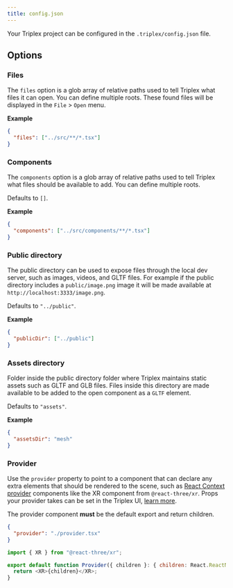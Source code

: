 ```yaml
---
title: config.json
---
```


Your Triplex project can be configured in the `.triplex/config.json` file.

## Options

### Files

The `files` option is a glob array of relative paths used to tell Triplex what
files it can open. You can define multiple roots. These found files will be
displayed in the `File` > `Open` menu.

**Example**

```json
{
  "files": ["../src/**/*.tsx"]
}
```

### Components

The `components` option is a glob array of relative paths used to tell Triplex
what files should be available to add. You can define multiple roots.

Defaults to `[]`.

**Example**

```json
{
  "components": ["../src/components/**/*.tsx"]
}
```

### Public directory

The public directory can be used to expose files through the local dev server,
such as images, videos, and GLTF files. For example if the public directory
includes a `public/image.png` image it will be made available at
`http://localhost:3333/image.png`.

Defaults to `"../public"`.

**Example**

```json
{
  "publicDir": ["../public"]
}
```

### Assets directory

Folder inside the public directory folder where Triplex maintains static assets
such as GLTF and GLB files. Files inside this directory are made available to be
added to the open component as a `GLTF` element.

Defaults to `"assets"`.

**Example**

```json
{
  "assetsDir": "mesh"
}
```

### Provider

Use the `provider` property to point to a component that can declare any extra
elements that should be rendered to the scene, such as
[React Context provider](https://react.dev/reference/react/createContext#provider)
components like the XR component from `@react-three/xr`. Props your provider
takes can be set in the Triplex UI,
[learn more](/docs/user-guide/provider-config).

The provider component **must** be the default export and return children.

```json
{
  "provider": "./provider.tsx"
}
```

```js
import { XR } from "@react-three/xr";

export default function Provider({ children }: { children: React.ReactNode }}) {
  return <XR>{children}</XR>;
}
```
